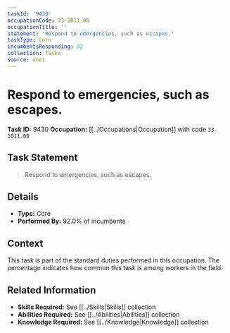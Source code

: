 ```yaml
---
taskId: '9430'
occupationCode: 33-1011.00
occupationTitle: ''
statement: 'Respond to emergencies, such as escapes.'
taskType: Core
incumbentsResponding: 92
collection: Tasks
source: onet
---
```

# Respond to emergencies, such as escapes.

**Task ID:** 9430
**Occupation:** [[../Occupations|Occupation]] with code `33-1011.00`

## Task Statement

> Respond to emergencies, such as escapes.

## Details

- **Type:** Core
- **Performed By:** 92.0% of incumbents

## Context

This task is part of the standard duties performed in this occupation. The percentage indicates how common this task is among workers in the field.

## Related Information

- **Skills Required:** See [[../Skills|Skills]] collection
- **Abilities Required:** See [[../Abilities|Abilities]] collection
- **Knowledge Required:** See [[../Knowledge|Knowledge]] collection
